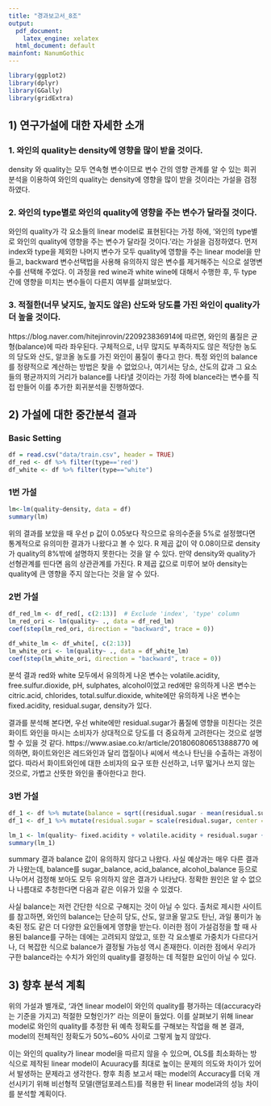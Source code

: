 ---
title: "경과보고서_8조"
output: 
  pdf_document:
    latex_engine: xelatex
  html_document: default
mainfont: NanumGothic
---

```{r message = FALSE, echo = FALSE}
library(ggplot2)
library(dplyr)
library(GGally)
library(gridExtra)
```

## 1) 연구가설에 대한 자세한 소개

### 1. 와인의 quality는 density에 영향을 많이 받을 것이다.

density 와 quality는 모두 연속형 변수이므로 변수 간의 영향 관계를 알 수 있는 회귀분석을 이용하여 와인의 quality는 density에 영향을 많이 받을 것이라는 가설을 검정하였다.

### 2. 와인의 type별로 와인의 quality에 영향을 주는 변수가 달라질 것이다.

와인의 quality가 각 요소들의 linear model로 표현된다는 가정 하에, '와인의 type별로 와인의 quality에 영향을 주는 변수가 달라질 것이다.'라는 가설을 검정하였다. 먼저 index와 type을 제외한 나머지 변수가 모두 quality에 영향을 주는 linear model을 만들고, backward 변수선택법을 사용해 유의하지 않은 변수를 제거해주는 식으로 설명변수를 선택해 주었다. 이 과정을 red wine과 white wine에 대해서 수행한 후, 두 type간에 영향을 미치는 변수들이 다른지 여부를 살펴보았다.

### 3. 적절한(너무 낮지도, 높지도 않은) 산도와 당도를 가진 와인이 quality가 더 높을 것이다.

https://blog.naver.com/hitejinrovin/220923836914에 따르면, 와인의 품질은 균형(balance)에 따라 좌우된다. 구체적으로, 너무 많지도 부족하지도 않은 적당한 농도의 당도와 산도, 알코올 농도를 가진 와인이 품질이 좋다고 한다. 특정 와인의 balance를 정량적으로 계산하는 방법은 찾을 수 없었으나, 여기서는 당소, 산도의 값과 그 요소들의 평균까지의 거리가 balance를 나타낼 것이라는 가정 하에 blance라는 변수를 직접 만들어 이를 추가한 회귀분석을 진행하였다.

## 2) 가설에 대한 중간분석 결과

### Basic Setting

```{r}
df = read.csv("data/train.csv", header = TRUE)
df_red <- df %>% filter(type=='red')
df_white <- df %>% filter(type=="white")
```

### 1번 가설

```{r}
lm<-lm(quality~density, data = df)
summary(lm)
```

위의 결과를 보았을 때 우선 p 값이 0.05보다 작으므로 유의수준을 5%로 설정했다면 통계적으로 유의미한 결과가 나왔다고 볼 수 있다. R 제곱 값이 약 0.08이므로 density가 quality의 8%밖에 설명하지 못한다는 것을 알 수 있다. 만약 density와 quality가 선형관계를 띤다면 음의 상관관계를 가진다. R 제곱 값으로 미루어 보아 density는 quality에 큰 영향을 주지 않는다는 것을 알 수 있다.


### 2번 가설


```{r}
df_red_lm <- df_red[, c(2:13)]  # Exclude 'index', 'type' column
lm_red_ori <- lm(quality~ ., data = df_red_lm)
coef(step(lm_red_ori, direction = "backward", trace = 0))
```


```{r}
df_white_lm <- df_white[, c(2:13)]
lm_white_ori <- lm(quality~ ., data = df_white_lm)
coef(step(lm_white_ori, direction = "backward", trace = 0))
```

분석 결과 red와 white 모두에서 유의하게 나온 변수는 volatile.acidity, free.sulfur.dioxide, pH, sulphates, alcohol이었고 red에만 유의하게 나온 변수는 citric.acid, chlorides, total.sulfur.dioxide, white에만 유의하게 나온 변수는 fixed.acidity, residual.sugar, density가 있다.

결과를 분석해 본다면, 우선 white에만 residual.sugar가 품질에 영향을 미친다는 것은 화이트 와인을 마시는 소비자가 상대적으로 당도를 더 중요하게 고려한다는 것으로 설명할 수 있을 것 같다. https://www.asiae.co.kr/article/2018060806513888770 에 의하면, 화이트와인은 레드와인과 달리 껍질이나 씨에서 색소나 탄닌을 수출하는 과정이 없다. 따라서 화이트와인에 대한 소비자의 요구 또한 신선하고, 너무 떫거나 쓰지 않는 것으로, 가볍고 산뜻한 와인을 좋아한다고 한다.



### 3번 가설

```{r}
df_1 <- df %>% mutate(balance = sqrt((residual.sugar - mean(residual.sugar))^2 + (citric.acid - mean(citric.acid))^2) + (alcohol - mean(alcohol))^2)  # include new 'balance' column
df_1 <- df_1 %>% mutate(residual.sugar = scale(residual.sugar, center = TRUE, scale = FALSE), citric.acid = scale(citric.acid, center = TRUE, scale = FALSE))  # centering variable to avoid multicollinearity

lm_1 <- lm(quality~ fixed.acidity + volatile.acidity + residual.sugar + free.sulfur.dioxide + density + pH + sulphates + alcohol + balance, data = df_1)
summary(lm_1)
```

summary 결과 balance 값이 유의하지 않다고 나왔다. 사실 예상과는 매우 다른 결과가 나왔는데, balance를 sugar_balance, acid_balance, alcohol_balance 등으로 나누어서 검정해 보아도 모두 유의하지 않은 결과가 나타났다. 정확한 원인은 알 수 없으나 나름대로 추청한다면 다음과 같은 이유가 있을 수 있겠다.

사실 balance는 저런 간단한 식으로 구해지는 것이 아닐 수 있다. 출처로 제시한 사이트를 참고하면, 와인의 balance는 단순히 당도, 산도, 알코올 말고도 탄닌, 과일 풍미가 농축된 정도 같은 더 다양한 요인들에게 영향을 받는다. 이러한 점이 가설검정을 할 때 사용된 balance를 구하는 데에는 고려되지 않았고, 또한 각 요소별로 가중치가 다르다거나, 더 복잡한 식으로 balance가 결정될 가능성 역시 존재한다. 이러한 점에서 우리가 구한 balance라는 수치가 와인의 quality를 결정하는 데 적절한 요인이 아닐 수 있다.


## 3) 향후 분석 계획

위의 가설과 별개로, '과연 linear model이 와인의 quality를 평가하는 데(accuracy라는 기준을 가지고) 적절한 모형인가?' 라는 의문이 들었다. 이를 살펴보기 위해 linear model로 와인의 quality를 추정한 뒤 예측 정확도를 구해보는 작업을 해 본 결과, model의 전체적인 정확도가 50%~60% 사이로 그렇게 높지 않았다.

이는 와인의 quality가 linear model을 따르지 않을 수 있으며, OLS를 최소화하는 방식으로 제작된 linear model이 Acuuracy를 최대로 높이는 문제의 의도와 차이가 있어서 발생하는 문제라고 생각한다. 향후 최종 보고서 때는 model의 Accuracy를 더욱 개선시키기 위해 비선형적 모델(랜덤포레스트)를 적용한 뒤 linear model과의 성능 차이를 분석할 계획이다.